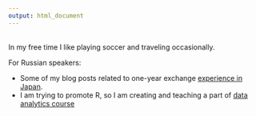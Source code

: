```yaml
---
output: html_document
---
```

<br>
In my free time I like playing soccer and traveling occasionally.

For Russian speakers:

* Some of my blog posts related to one-year exchange [experience in Japan](http://japanforayear.ru/category/travel).
* I am trying to promote R, so I am creating and teaching a part of [data analytics course](https://otus.ru/lessons/r-for-analytics/?int_source=courses_catalog&int_term=data-science)